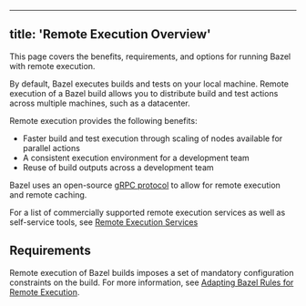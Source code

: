 
---
title: 'Remote Execution Overview'
---



This page covers the benefits, requirements, and options for running Bazel
with remote execution.

By default, Bazel executes builds and tests on your local machine. Remote
execution of a Bazel build allows you to distribute build and test actions
across multiple machines, such as a datacenter.

Remote execution provides the following benefits:

*  Faster build and test execution through scaling of nodes available
   for parallel actions
*  A consistent execution environment for a development team
*  Reuse of build outputs across a development team

Bazel uses an open-source
[gRPC protocol](https://github.com/bazelbuild/remote-apis)
to allow for remote execution and remote caching.

For a list of commercially supported remote execution services as well as
self-service tools, see
[Remote Execution Services](https://www.bazel.build/remote-execution-services.html)

## Requirements 

Remote execution of Bazel builds imposes a set of mandatory configuration
constraints on the build. For more information, see
[Adapting Bazel Rules for Remote Execution](/remote/rules).
